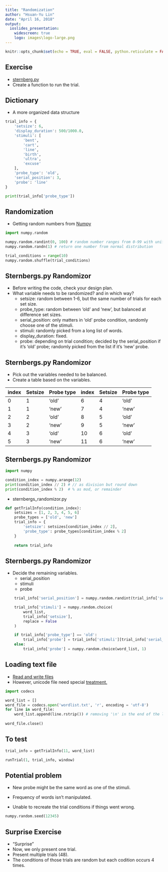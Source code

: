 ```yaml
---
title: "Randomization"
author: "Hsuan-Yu Lin"
date: "April 16, 2018"
output:
  ioslides_presentation:
    widescreen: true
    logo: images\logo-large.png
---
```


```r
knitr::opts_chunk$set(echo = TRUE, eval = FALSE, python.reticulate = FALSE)
```

## Exercise

- [sternberg.py](https://github.com/hy-lin/PsychoPy2018/blob/master/Codes/Week7_FinishTrial/sternbergs.py)
- Create a function to run the trial.

## Dictionary

- A more organized data structure
```python
trial_info = {
    'setsize': 6,
    'display_duration': 500/1000.0,
    'stimuli': [
        'bent',
        'cart',
        'line',
        'birth',
        'ultra',
        'excuse'
    ],
    'probe_type': 'old',
    'serial_position': 3,
    'probe': 'line'
}

print(trial_info['probe_type'])
```

## Randomization

- Getting random numbers from [Numpy](https://docs.scipy.org/doc/numpy-1.14.0/reference/routines.random.html)

```python
import numpy.random

numpy.random.randint(0, 100) # random number ranges from 0-99 with uniform distribution
numpy.random.randn(1) # return one number from normal distribution

trial_conditions = range(10)
numpy.random.shuffle(trial_conditions)
```

## Sternbergs.py Randomizor

- Before writing the code, check your design plan.
- What variable needs to be randomized? and in which way?
    - setsize: random between 1-6, but the same number of trials for each set size.
    - probe_type: random between 'old' and 'new', but balanced at difference set sizes.
    - serial_position: only matters in 'old' probe condition, randomly choose one of the stimuli.
    - stimuli: randomly picked from a long list of words.
    - display_duration: fixed.
    - probe: depending on trial condition; decided by the serial_position if it's 'old' probe; randomly picked from the list if it's 'new' probe.
    
## Sternbergs.py Randomizor

- Pick out the variables needed to be balanced.
- Create a table based on the variables.

| index | Setsize | Probe type | index | Setsize | Probe type |
|-------|---------|------------|-------|---------|------------|
|    0  |    1    |   'old'    |    6  |    4    |   'old'    |
|    1  |    1    |   'new'    |    7  |    4    |   'new'    |
|    2  |    2    |   'old'    |    8  |    5    |   'old'    |
|    3  |    2    |   'new'    |    9  |    5    |   'new'    |
|    4  |    3    |   'old'    |   10  |    6    |   'old'    |
|    5  |    3    |   'new'    |   11  |    6    |   'new'    |

## Sternbergs.py Randomizor

```python
import numpy

condition_index = numpy.arange(12)
print(condition_index // 2) # // as division but round down
print(condition_index % 2)  # % as mod, or remainder
```

- sternbergs_randomizor.py

```python
def getTrialInfo(condition_index):
    setsizes = [1, 2, 3, 4, 5, 6]
    probe_types = ['old', 'new']
    trial_info = {
        'setsize': setsizes[condition_index // 2],
        'probe_type': probe_types[condition_index % 2]
    }
    
    return trial_info
```

## Sternbergs.py Randomizor

- Decide the remaining variables.
    - serial_position
    - stimuli
    - probe

```python
    trial_info['serial_position'] = numpy.random.randint(trial_info['setsize']) + 1

    trial_info['stimuli'] = numpy.random.choice(
        word_list,
        trial_info['setsize'],
        replace = False
    )

    if trial_info['probe_type'] == 'old':
        trial_info['probe'] = trial_info['stimuli'][trial_info['serial_position']-1]
    else:
        trial_info['probe'] = numpy.random.choice(word_list, 1)
```

## Loading text file

- [Read and write files](https://docs.python.org/2/tutorial/inputoutput.html#reading-and-writing-files)
- However, unicode file need special [treatment.](https://docs.python.org/2/library/codecs.html#codecs.open)

```python
import codecs

word_list = []
word_file = codecs.open('wordlist.txt', 'r', encoding = 'utf-8')
for line in word_file:
    word_list.append(line.rstrip()) # removing '\n' in the end of the line
    
word_file.close()
```

## To test

``` python
trial_info = getTrialInfo(11, word_list)

runTrial(1, trial_info, window)
```

## Potential problem

- New probe might be the same word as one of the stimuli.
- Frequency of words isn't manipulated.

- Unable to recreate the trial conditions if things went wrong.
```python
numpy.random.seed(12345)
```

## Surprise Exercise

- "Surprise"
- Now, we only present one trial.
- Present multiple trials (48).
- The conditions of those trials are random but each codition occurs 4 times.